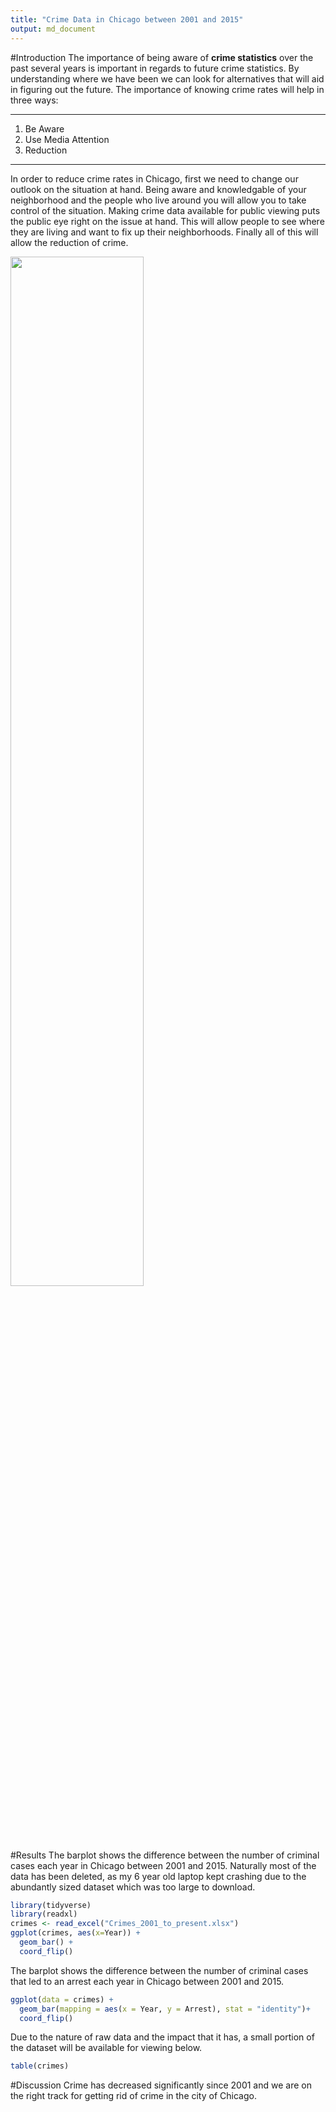 ---
title: "Crime Data in Chicago between 2001 and 2015"
output: md_document
---

#Introduction
The importance of being aware of **crime statistics** over the past several years is important in regards to future crime statistics. By understanding where we have been we can look for alternatives that will aid in figuring out the future. The importance of knowing crime rates will help in three ways: 

***

1. Be Aware 
2. Use Media Attention 
3. Reduction 

***

In order to reduce crime rates in Chicago, first we need to change our outlook on the situation at hand. Being aware and knowledgable of your neighborhood and the people who live around you will allow you to take control of the situation. Making crime data available for public viewing puts the public eye right on the issue at hand. This will allow people to see where they are living and want to fix up their neighborhoods. Finally all of this will allow the reduction of crime.

![](http://www.bostonreb.com/wp-content/uploads/2015/02/Boston-condos-for-sale-and-crime-areas.jpg){ width=65% }

#Results
The barplot shows the difference between the number of criminal cases each year in Chicago between 2001 and 2015. Naturally most of the data has been deleted, as my 6 year old laptop kept crashing due to the abundantly sized dataset which was too large to download.
```{r}
library(tidyverse)
library(readxl)
crimes <- read_excel("Crimes_2001_to_present.xlsx")
ggplot(crimes, aes(x=Year)) + 
  geom_bar() +
  coord_flip()
```
The barplot shows the difference between the number of criminal cases that led to an arrest each year in Chicago between 2001 and 2015.
```{r}
ggplot(data = crimes) + 
  geom_bar(mapping = aes(x = Year, y = Arrest), stat = "identity")+
  coord_flip()
```
Due to the nature of raw data and the impact that it has, a small portion of the dataset will be available for viewing below.

```{r}
table(crimes)
```


#Discussion
Crime has decreased significantly since 2001 and we are on the right track for getting rid of crime in the city of Chicago.


